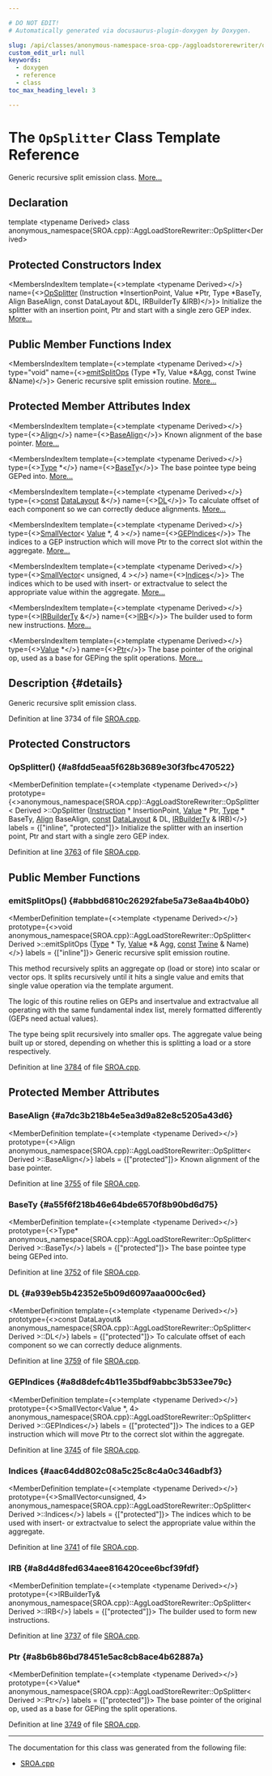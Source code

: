 ```yaml
---

# DO NOT EDIT!
# Automatically generated via docusaurus-plugin-doxygen by Doxygen.

slug: /api/classes/anonymous-namespace-sroa-cpp-/aggloadstorerewriter/opsplitter
custom_edit_url: null
keywords:
  - doxygen
  - reference
  - class
toc_max_heading_level: 3

---
```





# The `OpSplitter` Class Template Reference

<DoxygenPage pluginConfig={pluginConfig}>

Generic recursive split emission class. <a href="#details">More...</a>

## Declaration

<CodeBlock>template &lt;typename Derived&gt;
class anonymous_namespace{SROA.cpp}::AggLoadStoreRewriter::OpSplitter&lt;Derived&gt;</CodeBlock>

## Protected Constructors Index

<MembersIndex>

<MembersIndexItem
  template={<>template &lt;typename Derived&gt;</>}
  name={<><a href="#a8fdd5eaa5f628b3689e30f3fbc470522">OpSplitter</a> (Instruction &#42;InsertionPoint, Value &#42;Ptr, Type &#42;BaseTy, Align BaseAlign, const DataLayout &amp;DL, IRBuilderTy &amp;IRB)</>}>
Initialize the splitter with an insertion point, Ptr and start with a single zero GEP index. <a href="#a8fdd5eaa5f628b3689e30f3fbc470522">More...</a>
</MembersIndexItem>

</MembersIndex>

## Public Member Functions Index

<MembersIndex>

<MembersIndexItem
  template={<>template &lt;typename Derived&gt;</>}
  type="void"
  name={<><a href="#abbbd6810c26292fabe5a73e8aa4b40b0">emitSplitOps</a> (Type &#42;Ty, Value &#42;&amp;Agg, const Twine &amp;Name)</>}>
Generic recursive split emission routine. <a href="#abbbd6810c26292fabe5a73e8aa4b40b0">More...</a>
</MembersIndexItem>

</MembersIndex>

## Protected Member Attributes Index

<MembersIndex>

<MembersIndexItem
  template={<>template &lt;typename Derived&gt;</>}
  type={<><a href="/docs/api/structs/llvm/align">Align</a></>}
  name={<><a href="#a7dc3b218b4e5ea3d9a82e8c5205a43d6">BaseAlign</a></>}>
Known alignment of the base pointer. <a href="#a7dc3b218b4e5ea3d9a82e8c5205a43d6">More...</a>
</MembersIndexItem>

<MembersIndexItem
  template={<>template &lt;typename Derived&gt;</>}
  type={<><a href="/docs/api/classes/llvm/type">Type</a> &#42;</>}
  name={<><a href="#a55f6f218b46e64bde6570f8b90bd6d75">BaseTy</a></>}>
The base pointee type being GEPed into. <a href="#a55f6f218b46e64bde6570f8b90bd6d75">More...</a>
</MembersIndexItem>

<MembersIndexItem
  template={<>template &lt;typename Derived&gt;</>}
  type={<><a href="/docs/api/files/lib/lib/target/lib/target/aarch64/aarch64promoteconstant-cpp/#a90f8350fecae261c25be85d38b451bff">const</a> <a href="/docs/api/classes/llvm/datalayout">DataLayout</a> &amp;</>}
  name={<><a href="#a939eb5b42352e5b09d6097aaa000c6ed">DL</a></>}>
To calculate offset of each component so we can correctly deduce alignments. <a href="#a939eb5b42352e5b09d6097aaa000c6ed">More...</a>
</MembersIndexItem>

<MembersIndexItem
  template={<>template &lt;typename Derived&gt;</>}
  type={<><a href="/docs/api/classes/llvm/smallvector">SmallVector</a>&lt; <a href="/docs/api/classes/llvm/value">Value</a> &#42;, 4 &gt;</>}
  name={<><a href="#a8d8defc4b11e35bdf9abbc3b533ee79c">GEPIndices</a></>}>
The indices to a GEP instruction which will move Ptr to the correct slot within the aggregate. <a href="#a8d8defc4b11e35bdf9abbc3b533ee79c">More...</a>
</MembersIndexItem>

<MembersIndexItem
  template={<>template &lt;typename Derived&gt;</>}
  type={<><a href="/docs/api/classes/llvm/smallvector">SmallVector</a>&lt; unsigned, 4 &gt;</>}
  name={<><a href="#aac64dd802c08a5c25c8c4a0c346adbf3">Indices</a></>}>
The indices which to be used with insert- or extractvalue to select the appropriate value within the aggregate. <a href="#aac64dd802c08a5c25c8c4a0c346adbf3">More...</a>
</MembersIndexItem>

<MembersIndexItem
  template={<>template &lt;typename Derived&gt;</>}
  type={<><a href="/docs/api/namespaces/anonymous-sroa-cpp-/#a25b3d08de3386c79fa6533b6bd2485de">IRBuilderTy</a> &amp;</>}
  name={<><a href="#a8d4d8fed634aee816420cee6bcf39fdf">IRB</a></>}>
The builder used to form new instructions. <a href="#a8d4d8fed634aee816420cee6bcf39fdf">More...</a>
</MembersIndexItem>

<MembersIndexItem
  template={<>template &lt;typename Derived&gt;</>}
  type={<><a href="/docs/api/classes/llvm/value">Value</a> &#42;</>}
  name={<><a href="#a8b6b86bd78451e5ac8cb8ace4b62887a">Ptr</a></>}>
The base pointer of the original op, used as a base for GEPing the split operations. <a href="#a8b6b86bd78451e5ac8cb8ace4b62887a">More...</a>
</MembersIndexItem>

</MembersIndex>

## Description {#details}

Generic recursive split emission class.

Definition at line 3734 of file <a href="/docs/api/files/lib/lib/transforms/lib/transforms/scalar/sroa-cpp">SROA.cpp</a>.

<SectionDefinition>

## Protected Constructors

### OpSplitter() {#a8fdd5eaa5f628b3689e30f3fbc470522}

<MemberDefinition
  template={<>template &lt;typename Derived&gt;</>}
  prototype={<>anonymous&#95;namespace&#123;SROA.cpp&#125;::AggLoadStoreRewriter::OpSplitter&lt; Derived &gt;::OpSplitter (<a href="/docs/api/classes/llvm/instruction">Instruction</a> &#42; InsertionPoint, <a href="/docs/api/classes/llvm/value">Value</a> &#42; Ptr, <a href="/docs/api/classes/llvm/type">Type</a> &#42; BaseTy, <a href="/docs/api/structs/llvm/align">Align</a> BaseAlign, <a href="/docs/api/files/lib/lib/target/lib/target/aarch64/aarch64promoteconstant-cpp/#a90f8350fecae261c25be85d38b451bff">const</a> <a href="/docs/api/classes/llvm/datalayout">DataLayout</a> &amp; DL, <a href="/docs/api/namespaces/anonymous-sroa-cpp-/#a25b3d08de3386c79fa6533b6bd2485de">IRBuilderTy</a> &amp; IRB)</>}
  labels = {["inline", "protected"]}>
Initialize the splitter with an insertion point, Ptr and start with a single zero GEP index.

Definition at line <a href="/docs/api/files/lib/lib/transforms/lib/transforms/scalar/sroa-cpp/#l03763">3763</a> of file <a href="/docs/api/files/lib/lib/transforms/lib/transforms/scalar/sroa-cpp">SROA.cpp</a>.
</MemberDefinition>

</SectionDefinition>

<SectionDefinition>

## Public Member Functions

### emitSplitOps() {#abbbd6810c26292fabe5a73e8aa4b40b0}

<MemberDefinition
  template={<>template &lt;typename Derived&gt;</>}
  prototype={<>void anonymous&#95;namespace&#123;SROA.cpp&#125;::AggLoadStoreRewriter::OpSplitter&lt; Derived &gt;::emitSplitOps (<a href="/docs/api/classes/llvm/type">Type</a> &#42; Ty, <a href="/docs/api/classes/llvm/value">Value</a> &#42;&amp; Agg, <a href="/docs/api/files/lib/lib/target/lib/target/aarch64/aarch64promoteconstant-cpp/#a90f8350fecae261c25be85d38b451bff">const</a> <a href="/docs/api/classes/llvm/twine">Twine</a> &amp; Name)</>}
  labels = {["inline"]}>
Generic recursive split emission routine.

This method recursively splits an aggregate op (load or store) into scalar or vector ops. It splits recursively until it hits a single value and emits that single value operation via the template argument.

The logic of this routine relies on GEPs and insertvalue and extractvalue all operating with the same fundamental index list, merely formatted differently (GEPs need actual values).


<ParametersList title="Parameters">
<ParametersListItem name="Ty">The type being split recursively into smaller ops.</ParametersListItem>
<ParametersListItem name="Agg">The aggregate value being built up or stored, depending on whether this is splitting a load or a store respectively.</ParametersListItem>
</ParametersList>

Definition at line <a href="/docs/api/files/lib/lib/transforms/lib/transforms/scalar/sroa-cpp/#l03784">3784</a> of file <a href="/docs/api/files/lib/lib/transforms/lib/transforms/scalar/sroa-cpp">SROA.cpp</a>.
</MemberDefinition>

</SectionDefinition>

<SectionDefinition>

## Protected Member Attributes

### BaseAlign {#a7dc3b218b4e5ea3d9a82e8c5205a43d6}

<MemberDefinition
  template={<>template &lt;typename Derived&gt;</>}
  prototype={<>Align anonymous&#95;namespace&#123;SROA.cpp&#125;::AggLoadStoreRewriter::OpSplitter&lt; Derived &gt;::BaseAlign</>}
  labels = {["protected"]}>
Known alignment of the base pointer.

Definition at line <a href="/docs/api/files/lib/lib/transforms/lib/transforms/scalar/sroa-cpp/#l03755">3755</a> of file <a href="/docs/api/files/lib/lib/transforms/lib/transforms/scalar/sroa-cpp">SROA.cpp</a>.
</MemberDefinition>

### BaseTy {#a55f6f218b46e64bde6570f8b90bd6d75}

<MemberDefinition
  template={<>template &lt;typename Derived&gt;</>}
  prototype={<>Type&#42; anonymous&#95;namespace&#123;SROA.cpp&#125;::AggLoadStoreRewriter::OpSplitter&lt; Derived &gt;::BaseTy</>}
  labels = {["protected"]}>
The base pointee type being GEPed into.

Definition at line <a href="/docs/api/files/lib/lib/transforms/lib/transforms/scalar/sroa-cpp/#l03752">3752</a> of file <a href="/docs/api/files/lib/lib/transforms/lib/transforms/scalar/sroa-cpp">SROA.cpp</a>.
</MemberDefinition>

### DL {#a939eb5b42352e5b09d6097aaa000c6ed}

<MemberDefinition
  template={<>template &lt;typename Derived&gt;</>}
  prototype={<>const DataLayout&amp; anonymous&#95;namespace&#123;SROA.cpp&#125;::AggLoadStoreRewriter::OpSplitter&lt; Derived &gt;::DL</>}
  labels = {["protected"]}>
To calculate offset of each component so we can correctly deduce alignments.

Definition at line <a href="/docs/api/files/lib/lib/transforms/lib/transforms/scalar/sroa-cpp/#l03759">3759</a> of file <a href="/docs/api/files/lib/lib/transforms/lib/transforms/scalar/sroa-cpp">SROA.cpp</a>.
</MemberDefinition>

### GEPIndices {#a8d8defc4b11e35bdf9abbc3b533ee79c}

<MemberDefinition
  template={<>template &lt;typename Derived&gt;</>}
  prototype={<>SmallVector&lt;Value &#42;, 4&gt; anonymous&#95;namespace&#123;SROA.cpp&#125;::AggLoadStoreRewriter::OpSplitter&lt; Derived &gt;::GEPIndices</>}
  labels = {["protected"]}>
The indices to a GEP instruction which will move Ptr to the correct slot within the aggregate.

Definition at line <a href="/docs/api/files/lib/lib/transforms/lib/transforms/scalar/sroa-cpp/#l03745">3745</a> of file <a href="/docs/api/files/lib/lib/transforms/lib/transforms/scalar/sroa-cpp">SROA.cpp</a>.
</MemberDefinition>

### Indices {#aac64dd802c08a5c25c8c4a0c346adbf3}

<MemberDefinition
  template={<>template &lt;typename Derived&gt;</>}
  prototype={<>SmallVector&lt;unsigned, 4&gt; anonymous&#95;namespace&#123;SROA.cpp&#125;::AggLoadStoreRewriter::OpSplitter&lt; Derived &gt;::Indices</>}
  labels = {["protected"]}>
The indices which to be used with insert- or extractvalue to select the appropriate value within the aggregate.

Definition at line <a href="/docs/api/files/lib/lib/transforms/lib/transforms/scalar/sroa-cpp/#l03741">3741</a> of file <a href="/docs/api/files/lib/lib/transforms/lib/transforms/scalar/sroa-cpp">SROA.cpp</a>.
</MemberDefinition>

### IRB {#a8d4d8fed634aee816420cee6bcf39fdf}

<MemberDefinition
  template={<>template &lt;typename Derived&gt;</>}
  prototype={<>IRBuilderTy&amp; anonymous&#95;namespace&#123;SROA.cpp&#125;::AggLoadStoreRewriter::OpSplitter&lt; Derived &gt;::IRB</>}
  labels = {["protected"]}>
The builder used to form new instructions.

Definition at line <a href="/docs/api/files/lib/lib/transforms/lib/transforms/scalar/sroa-cpp/#l03737">3737</a> of file <a href="/docs/api/files/lib/lib/transforms/lib/transforms/scalar/sroa-cpp">SROA.cpp</a>.
</MemberDefinition>

### Ptr {#a8b6b86bd78451e5ac8cb8ace4b62887a}

<MemberDefinition
  template={<>template &lt;typename Derived&gt;</>}
  prototype={<>Value&#42; anonymous&#95;namespace&#123;SROA.cpp&#125;::AggLoadStoreRewriter::OpSplitter&lt; Derived &gt;::Ptr</>}
  labels = {["protected"]}>
The base pointer of the original op, used as a base for GEPing the split operations.

Definition at line <a href="/docs/api/files/lib/lib/transforms/lib/transforms/scalar/sroa-cpp/#l03749">3749</a> of file <a href="/docs/api/files/lib/lib/transforms/lib/transforms/scalar/sroa-cpp">SROA.cpp</a>.
</MemberDefinition>

</SectionDefinition>

<hr/>

The documentation for this class was generated from the following file:

<ul>
<li><a href="/docs/api/files/lib/lib/transforms/lib/transforms/scalar/sroa-cpp">SROA.cpp</a></li>
</ul>

</DoxygenPage>
